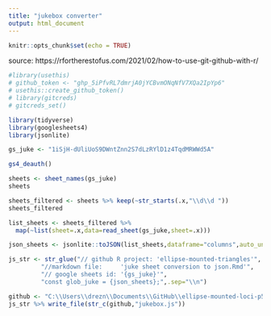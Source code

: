 ```yaml
---
title: "jukebox converter"
output: html_document
---
```


```r
knitr::opts_chunk$set(echo = TRUE)
```

source: https://rfortherestofus.com/2021/02/how-to-use-git-github-with-r/

```r
#library(usethis)
# github_token <- "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"
# usethis::create_github_token()
# library(gitcreds)
# gitcreds_set()
```


```r
library(tidyverse)
library(googlesheets4)
library(jsonlite)
```

```r
gs_juke <- "1iSjH-dUliUoS9DWntZnn2S7dLzRYlD1z4TqdMRWWd5A"
```

```r
gs4_deauth()
```

```r
sheets <- sheet_names(gs_juke)
sheets
```

```r
sheets_filtered <- sheets %>% keep(~str_starts(.x,"\\d\\d "))
sheets_filtered
```

```r
list_sheets <- sheets_filtered %>%
  map(~list(sheet=.x,data=read_sheet(gs_juke,sheet=.x)))
```

```r
json_sheets <- jsonlite::toJSON(list_sheets,dataframe="columns",auto_unbox=T,pretty=T)
```


```r
js_str <- str_glue("// github R project: 'ellipse-mounted-triangles'",
         "//markdown file:     'juke sheet conversion to json.Rmd'",
         "// google sheets id: '{gs_juke}'",
         "const glob_juke = {json_sheets};",.sep="\\n")
```


```r
github <- "C:\\Users\\drezn\\Documents\\GitHub\\ellipse-mounted-loci-p5js\\"
js_str %>% write_file(str_c(github,"jukebox.js"))
```

